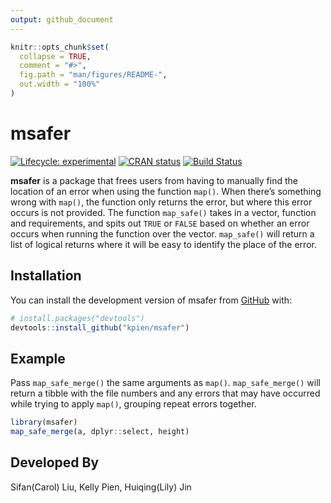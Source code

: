 ```yaml
---
output: github_document
---
```


<!-- README.md is generated from README.Rmd. Please edit that file -->

```r
knitr::opts_chunk$set(
  collapse = TRUE,
  comment = "#>",
  fig.path = "man/figures/README-",
  out.width = "100%"
)
```

# msafer

<!-- badges: start -->
[![Lifecycle:
experimental](https://img.shields.io/badge/lifecycle-experimental-orange.svg)](https://www.tidyverse.org/lifecycle/#experimental)
[![CRAN
status](https://www.r-pkg.org/badges/version/msafer)](https://CRAN.R-project.org/package=msafer)
[![Build Status](https://travis-ci.com/kpien/msafer.svg?branch=master)](https://travis-ci.com/kpien/msafer)
<!-- badges: end -->

**msafer** is a package that frees users from having to manually find the location of an error when using the function `map()`. When there’s something wrong with `map()`, the function only returns the error, but where this error occurs is not provided. The function `map_safe()` takes in a vector, function and requirements, and spits out `TRUE` or `FALSE` based on whether an error occurs when running the function over the vector. `map_safe()` will return a list of logical returns where it will be easy to identify the place of the error. 

## Installation

You can install the development version of msafer from [GitHub](https://github.com/) with:

``` r
# install.packages("devtools")
devtools::install_github("kpien/msafer")
```
## Example

Pass `map_safe_merge()` the same arguments as `map()`. `map_safe_merge()` will return a tibble with the file numbers and any errors that may have occurred while trying to apply `map()`, grouping repeat errors together.

```r
library(msafer)
map_safe_merge(a, dplyr::select, height)
```

## Developed By
Sifan(Carol) Liu, Kelly Pien, Huiqing(Lily) Jin
